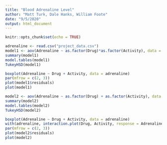 ```yaml
---
title: "Blood Adrenaline Level"
author: "Matt Turk, Dale Hanks, William Foote"
date: "9/5/2020"
output: html_document
---
```


```r
knitr::opts_chunk$set(echo = TRUE)
```

```r
adrenaline <- read.csv("project_data.csv")
model1 <- aov(Adrenaline ~ as.factor(Drug)*as.factor(Activity), data = adrenaline)
summary(model1)
model.tables(model1)
TukeyHSD(model1)
```

```r
boxplot(Adrenaline ~ Drug + Activity, data = adrenaline)
par(mfrow = c(2, 3))
plot(model1$residuals)
plot(model1)
```

```r
model2 <- aov(Adrenaline ~ as.factor(Drug) + as.factor(Activity), data = adrenaline)
summary(model2)
model.tables(model2)
TukeyHSD(model2)
```

```r
boxplot(Adrenaline ~ Drug + Activity, data = adrenaline)
with(adrenaline, interaction.plot(Drug, Activity, response = Adrenaline))
par(mfrow = c(2, 3))
plot(model2$residuals)
plot(model2)
```